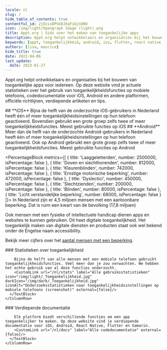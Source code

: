 ```yaml
---
locale: nl
slug: /
hide_table_of_contents: true
contentful_id: 2jOzisDPSeDJXqFiGjnON9
icon: /img/light/Opengraph Image (light).png
title: Appt.org | Gids voor het maken van toegankelijke apps
description: Appt.org helpt ontwikkelaars en organisaties bij het bouwen van toegankelijke apps voor iedereen door het bieden van actuele stats over het gebruik van toegankelijkheidsfuncties, codedocumentatie voor iOS, Android en andere platformen, richtlijnen en tips.
keywords: [appt, toegankelijkheid, android, ios, flutter, react native, xamarin]
authors: [lisa, maurice]
hide_title: true
date: 2022-04-06
last_update:
  date: 2023-01-27
---
```


<Hero
  title="Gids voor het maken van toegankelijke apps"
  imageSrc="/img/light/app_wheelchair.svg"
  alt="Appt cover, illustration of a person in a wheelchair holding a smartphone in one hand and raising the other hand"
/>

Appt.org helpt ontwikkelaars en organisaties bij het bouwen van toegankelijke apps voor iedereen. Op deze website vind je actuele statistieken over het gebruik van toegankelijkheidsfuncties op mobiele telefoons, codedocumentatie voor iOS, Android en andere platformen, officiële richtlijnen, verdiepende artikelen en tips.

<TwoColumnBlock>
  <LeftColumn>
    <ColumnRow>
      <TextBlock
        showBackgroundColor={false}>
        ## **iOS** 
      </TextBlock>
    </ColumnRow>
    <ColumnRow>
      <PercentageBlock
        metrics={[
          { title: 'At least one feature on iOS', number: 45, isPercentage: true }
        ]}>
        Bijna de helft van de onderzochte iOS-gebruikers in Nederland heeft één of meer toegankelijkheids­instellingen op hun telefoon geactiveerd.
      </PercentageBlock>
    </ColumnRow>
    <ColumnRow>
      <PercentageBlock
        metrics={[
          { title: 'At least one feature on iOS', number: 15, isPercentage: true }
        ]}>
        Bovendien gebruikt een grote groep zelfs twee of meer toegankelijkheidsfuncties.
      </PercentageBlock>
    </ColumnRow>
    <ColumnRow>
      <PercentageBlock
        metrics={[
          { title: 'Tekstgrootte aanpassen', key: 'ios-non_default_content_size-true', isPercentage: true },
          { title: 'Donkere modus', key: 'ios-preference_ui_style-dark', isPercentage: true },
          { title: 'Scherm inzoomen', key: 'ios-screen_zoomed-true', isPercentage: true },
          { title: 'Vette tekst', key: 'ios-accessibility_is_bold_text_enabled-true', isPercentage: true },
          { title: 'Herstel door schudden uit', key: 'ios-accessibility_is_shake_to_undo_enabled-false', isPercentage: true }
        ]}
        linkLabel="Alle gebruiksstatistieken"
        linkUrl="/nl/stats">
        Meest gebruikte functies op iOS
      </PercentageBlock>
    </ColumnRow>
  </LeftColumn>
  <RightColumn>
    <ColumnRow>
      <TextBlock
        showBackgroundColor={false}>
        ## **Android** 
      </TextBlock>
    </ColumnRow>
    <ColumnRow>
      <PercentageBlock
        metrics={[
          { title: 'At least 1 feature on Android', key: 'android-accessibility_features-1+', isPercentage: true }
        ]}>
        Meer dan de helft van de onderzochte Android-gebruikers in Nederland heeft één of meer toegankelijkheids­instellingen op hun telefoon geactiveerd.
      </PercentageBlock>
    </ColumnRow>
    <ColumnRow>
      <PercentageBlock
        metrics={[
          { title: 'At least two features on Android', key: 'android-accessibility_features-2+', isPercentage: true }
        ]}>
        Ook op Android gebruikt een grote groep zelfs twee of meer toegankelijkheidsfuncties.
      </PercentageBlock>
    </ColumnRow>
    <ColumnRow>
      <PercentageBlock
        metrics={[
          { title: 'Donkere modus', key: 'android-preference_is_nightmode_enabled-true', isPercentage: true },
          { title: 'Ondertiteling', key: 'android-accessibility_is_closed_captioning_enabled-true', isPercentage: true },
          { title: 'Scherm oriëntatie landscape', key: 'android-screen_orientation-landscape', isPercentage: true },
          { title: 'Weergavegrootte', key: 'android-screen_display_scale_default_comparison-bigger', isPercentage: true },
          { title: 'Tekstgrootte aanpassen', key: 'android-default_screen_font_scale-false', isPercentage: true }
        ]}
        linkLabel="Alle gebruiksstatistieken"
        linkUrl="/nl/stats">
        Meest gebruikte functies op Android
      </PercentageBlock>
    </ColumnRow>
  </RightColumn>
</TwoColumnBlock>

<PercentageBlock
  metrics={[
    { title: 'Laaggeletterden', number: 2500000, isPercentage: false },
    { title: 'Doven en slechthorenden', number: 812000, isPercentage: false },
    { title: 'Kleurenblinden', number: 742000, isPercentage: false },
    { title: 'Ernstige motorische beperking', number: 472000, isPercentage: false },
    { title: 'Dyslectici', number: 450000, isPercentage: false },
    { title: 'Slechtzienden', number: 200000, isPercentage: false },
    { title: 'Blinden', number: 80000, isPercentage: false },
    { title: 'Licht verstandelijke beperking', number: 68000, isPercentage: false }
  ]}>
  In Nederland zijn er 4,5 miljoen mensen met een aantoonbare beperking. Dat is ruim een kwart van de bevolking (17,8 miljoen)

Ook mensen met een fysieke of intellectuele handicap dienen apps en websites te kunnen gebruiken. Dit heet digitale toegankelijkheid. Het toegankelijk maken van digitale diensten en producten staat ook wel bekend onder de Engelse naam accessibility.

Bekijk meer cijfers over het [aantal mensen met een beperking](/nl/artikelen/beperkingen).
</PercentageBlock>

<TwoColumnBlock>
  <LeftColumn>
    <ColumnRow>
      <TextBlock
        showBackgroundColor={true}>
        ### Statistieken over toegankelijkheid
        
        Bijna de helft van alle mensen met een mobiele telefoon gebruikt toegankelijkheidsfuncties. Véél meer dan je zou verwachten. We hebben het echte gebruik van al deze functies onderzocht. 
        <CustomLink url="/nl/stats" label="Alle gebruiksstatistieken" icon="/img/light/_Toegankelijkheid.jpg" darkIcon="/img/dark/_Toegankelijkheid.jpg" iconAlt="Onderzoeksstatistieken naar toegankelijkheidsinstellingen op mobiele telefoons (screenshot)" external={false}/>
      </TextBlock>
    </ColumnRow>
  </LeftColumn>
  <RightColumn>
    <ColumnRow>
      <TextBlock
        showBackgroundColor={true}>
        ### Verdiepende documentatie
        
        Elk platform biedt verschillende functies om een app toegankelijker te maken. Op deze website vind je verdiepende documentatie voor iOS, Android, React Native, Flutter en Xamarin. 
        <CustomLink url="/nl/docs" label="Alle codedocumentatie" external={false}/>
      </TextBlock>
    </ColumnRow>
  </RightColumn>
</TwoColumnBlock>
